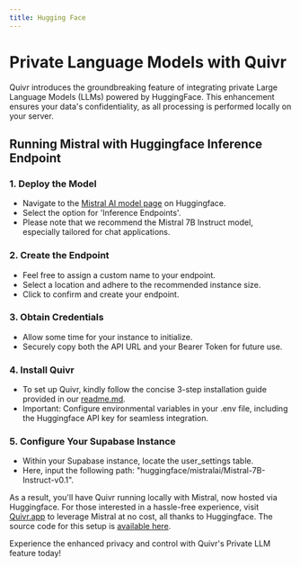 ---
title: Hugging Face
---

# Private Language Models with Quivr

Quivr introduces the groundbreaking feature of integrating private Large Language Models (LLMs) powered by HuggingFace. This enhancement ensures your data's confidentiality, as all processing is performed locally on your server.

## Running Mistral with Huggingface Inference Endpoint

### 1. Deploy the Model
- Navigate to the [Mistral AI model page](https://huggingface.co/mistralai/Mistral-7B-Instruct-v0.1) on Huggingface.
- Select the option for 'Inference Endpoints'.
- Please note that we recommend the Mistral 7B Instruct model, especially tailored for chat applications.

### 2. Create the Endpoint
- Feel free to assign a custom name to your endpoint.
- Select a location and adhere to the recommended instance size.
- Click to confirm and create your endpoint.

### 3. Obtain Credentials
- Allow some time for your instance to initialize.
- Securely copy both the API URL and your Bearer Token for future use.

### 4. Install Quivr
- To set up Quivr, kindly follow the concise 3-step installation guide provided in our [readme.md](https://github.com/Quivr/README.md).
- Important: Configure environmental variables in your .env file, including the Huggingface API key for seamless integration.

### 5. Configure Your Supabase Instance
- Within your Supabase instance, locate the user_settings table.
- Here, input the following path: "huggingface/mistralai/Mistral-7B-Instruct-v0.1".

As a result, you'll have Quivr running locally with Mistral, now hosted via Huggingface. For those interested in a hassle-free experience, visit [Quivr.app](https://quivr.app) to leverage Mistral at no cost, all thanks to Huggingface. The source code for this setup is [available here](https://github.com/Quivr/SourceCode).

Experience the enhanced privacy and control with Quivr's Private LLM feature today!
